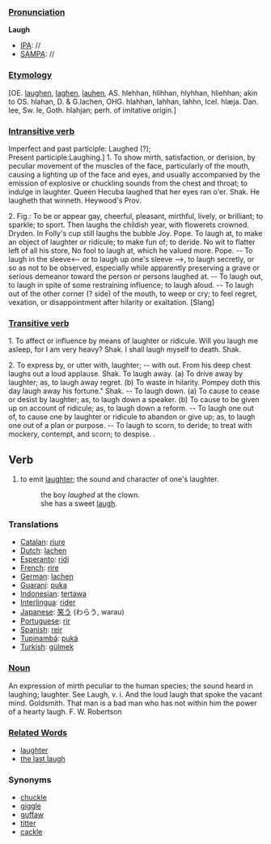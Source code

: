 ===[[Pronunciation]]===

'''Laugh'''
*[[IPA]]: //
*[[SAMPA]]: //

===[[Etymology]]===

[OE. [[laughen]], [[laghen]], [[lauhen]], AS. hlehhan, hlihhan, hlyhhan, hliehhan; akin to OS. hlahan, D. & G.lachen, OHG. hlahhan, lahhan, lahhn, Icel. hlæja. Dan. lee, Sw. le, Goth. hlahjan; perh. of imitative origin.]
===[[Intransitive verb]]===

Imperfect and past participle: Laughed (?); <br>
Present participle:Laughing.] 
1. To show mirth, satisfaction, or derision, by peculiar movement of the muscles of the face, particularly of the mouth, causing a lighting up of the face and eyes, and usually accompanied by the emission of explosive or chuckling sounds from the chest and throat; to indulge in laughter.
Queen Hecuba laughed that her eyes ran o'er. Shak.
He laugheth that winneth. Heywood's Prov.

2. Fig.: To be or appear gay, cheerful, pleasant, mirthful, lively, or brilliant; to sparkle; to sport.
Then laughs the childish year, with flowerets crowned. Dryden.
In Folly's cup still laughs the bubble Joy. Pope. To laugh at, to make an object of laughter or ridicule; to make fun of; to deride.
No wit to flatter left of all his store, No fool to laugh at, which he valued more. Pope. -- To laugh in the sleeve<-- or to laugh up one's sleeve -->, to laugh secretly, or so as not to be observed, especially while apparently preserving a grave or serious demeanor toward the person or persons laughed at. -- To laugh out, to laugh in spite of some restraining influence; to laugh aloud. -- To laugh out of the other corner (? side) of the mouth, to weep or cry; to feel regret, vexation, or disappointment after hilarity or exaltation. [Slang]

===[[Transitive verb]]===

1. To affect or influence by means of laughter or ridicule.
Will you laugh me asleep, for I am very heavy? Shak.
I shall laugh myself to death. Shak.

2. To express by, or utter with, laughter; -- with out.
From his deep chest laughs out a loud applause. Shak. To laugh away. (a) To drive away by laughter; as, to laugh away regret. (b) To waste in hilarity. Pompey doth this day laugh away his fortune." Shak. -- To laugh down. (a) To cause to cease or desist by laughter; as, to laugh down a speaker. (b) To cause to be given up on account of ridicule; as, to laugh down a reform. -- To laugh one out of, to cause one by laughter or ridicule to abandon or give up; as, to laugh one out of a plan or purpose. -- To laugh to scorn, to deride; to treat with mockery, contempt, and scorn; to despise.
.

==Verb==
#to emit [[laughter]]; the sound and character of one's laughter.
#:the boy ''laughed'' at the clown.
#:she has a sweet [[laugh]].

===Translations===
*[[Catalan]]: [[riure]]
*[[Dutch]]: [[lachen]]
*[[Esperanto]]: [[ridi]]
*[[French]]: [[rire]]
*[[German]]: [[lachen]]
*[[Guaraní]]: [[puka]]
*[[Indonesian]]: [[tawa|tertawa]]
*[[Interlingua]]: [[rider]]
*[[Japanese]]: [[笑う]] (わらう, warau)
*[[Portuguese]]: [[rir]]
*[[Spanish]]: [[reir]]
*[[Tupinambá]]: [[puká]]
*[[Turkish]]: [[gülmek]]

===[[Noun]]===

An expression of mirth peculiar to the human species; the sound heard in laughing; laughter. See Laugh, v. i.
And the loud laugh that spoke the vacant mind. Goldsmith.
That man is a bad man who has not within him the power of a hearty laugh. F. W. Robertson
===[[Related Words]]===

*[[laughter]]
*[[the last laugh]]

===Synonyms===
*[[chuckle]]
*[[giggle]]
*[[guffaw]]
*[[titter]]
*[[cackle]]